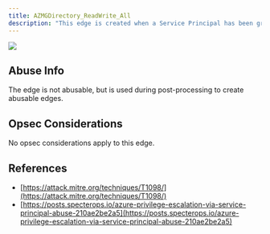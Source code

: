 ---
title: AZMGDirectory_ReadWrite_All
description: "This edge is created when a Service Principal has been granted the Directory.ReadWrite.All edge."
---

<Frame>
  <img src="/hc/images/image-2-1.png"/>
</Frame>

## Abuse Info

The edge is not abusable, but is used during post-processing to create abusable edges.

## Opsec Considerations

No opsec considerations apply to this edge.

## References

* [https://attack.mitre.org/techniques/T1098/](https://attack.mitre.org/techniques/T1098/)
* [https://posts.specterops.io/azure-privilege-escalation-via-service-principal-abuse-210ae2be2a5](https://posts.specterops.io/azure-privilege-escalation-via-service-principal-abuse-210ae2be2a5)
